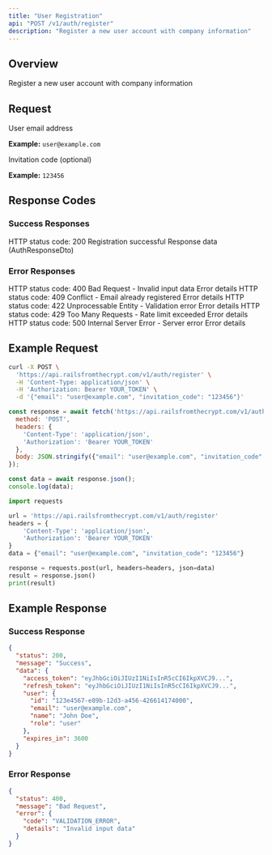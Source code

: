```yaml
---
title: "User Registration"
api: "POST /v1/auth/register"
description: "Register a new user account with company information"
---
```


## Overview

Register a new user account with company information

## Request

<ParamField body="email" type="string" required>
  User email address
  
  **Example:** `user@example.com`
</ParamField>

<ParamField body="invitation_code" type="string" >
  Invitation code (optional)
  
  **Example:** `123456`
</ParamField>

## Response Codes

### Success Responses

<ResponseField name="status" type="number">
  HTTP status code: 200
</ResponseField>

<ResponseField name="message" type="string">
  Registration successful
</ResponseField>

<ResponseField name="data" type="object">
  Response data (AuthResponseDto)
</ResponseField>

### Error Responses

<ResponseField name="status" type="number">
  HTTP status code: 400
</ResponseField>

<ResponseField name="message" type="string">
  Bad Request - Invalid input data
</ResponseField>

<ResponseField name="error" type="object">
  Error details
</ResponseField>

<ResponseField name="status" type="number">
  HTTP status code: 409
</ResponseField>

<ResponseField name="message" type="string">
  Conflict - Email already registered
</ResponseField>

<ResponseField name="error" type="object">
  Error details
</ResponseField>

<ResponseField name="status" type="number">
  HTTP status code: 422
</ResponseField>

<ResponseField name="message" type="string">
  Unprocessable Entity - Validation error
</ResponseField>

<ResponseField name="error" type="object">
  Error details
</ResponseField>

<ResponseField name="status" type="number">
  HTTP status code: 429
</ResponseField>

<ResponseField name="message" type="string">
  Too Many Requests - Rate limit exceeded
</ResponseField>

<ResponseField name="error" type="object">
  Error details
</ResponseField>

<ResponseField name="status" type="number">
  HTTP status code: 500
</ResponseField>

<ResponseField name="message" type="string">
  Internal Server Error - Server error
</ResponseField>

<ResponseField name="error" type="object">
  Error details
</ResponseField>

## Example Request

<CodeGroup>

```bash cURL
curl -X POST \
  'https://api.railsfromthecrypt.com/v1/auth/register' \
  -H 'Content-Type: application/json' \
  -H 'Authorization: Bearer YOUR_TOKEN' \
  -d '{"email": "user@example.com", "invitation_code": "123456"}'
```

```javascript JavaScript
const response = await fetch('https://api.railsfromthecrypt.com/v1/auth/register', {
  method: 'POST',
  headers: {
    'Content-Type': 'application/json',
    'Authorization': 'Bearer YOUR_TOKEN'
  },
  body: JSON.stringify({"email": "user@example.com", "invitation_code": "123456"})
});

const data = await response.json();
console.log(data);
```

```python Python
import requests

url = 'https://api.railsfromthecrypt.com/v1/auth/register'
headers = {
    'Content-Type': 'application/json',
    'Authorization': 'Bearer YOUR_TOKEN'
}
data = {"email": "user@example.com", "invitation_code": "123456"}

response = requests.post(url, headers=headers, json=data)
result = response.json()
print(result)
```

</CodeGroup>

## Example Response

### Success Response

```json
{
  "status": 200,
  "message": "Success",
  "data": {
    "access_token": "eyJhbGciOiJIUzI1NiIsInR5cCI6IkpXVCJ9...",
    "refresh_token": "eyJhbGciOiJIUzI1NiIsInR5cCI6IkpXVCJ9...",
    "user": {
      "id": "123e4567-e89b-12d3-a456-426614174000",
      "email": "user@example.com",
      "name": "John Doe",
      "role": "user"
    },
    "expires_in": 3600
  }
}
```

### Error Response

```json
{
  "status": 400,
  "message": "Bad Request",
  "error": {
    "code": "VALIDATION_ERROR",
    "details": "Invalid input data"
  }
}
```